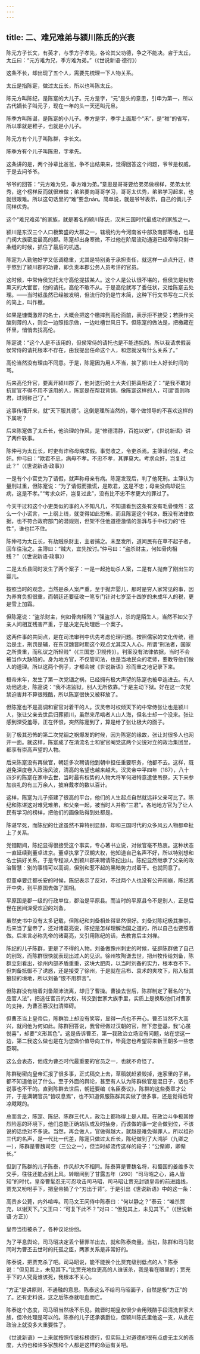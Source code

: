 ```yaml
---
---
---
```

title: 二、难兄难弟与颍川陈氏的兴衰
---




陈元方子长文，有英才，与季方子孝先，各论其父功德，争之不能决。咨于太丘，太丘曰：“元方难为兄，季方难为弟。”（《世说新语·德行》）

这条不长，却出现了五个人，需要先梳理一下人物关系。

太丘是指陈寔，做过太丘长，所以也叫陈太丘。

陈元方叫陈纪，是陈寔的大儿子。元方是字，“元”是头的意思，引申为第一，所以古代嫡长子叫元子，现在一年的头一天还叫元旦。

陈季方叫陈谌，是陈寔的小儿子。季方是字，季字上面那个“禾”，是“稚”的省写，所以季就是稚子，也就是小儿子。

陈元方有个儿子叫陈群，字长文。

陈季方有个儿子叫陈忠，字孝先。

这条讲的是，两个孙辈比爸爸，争不出结果来，觉得回答这个问题，爷爷是权威，于是去问爷爷。

爷爷的回答：“元方难为兄，季方难为弟。”意思是哥哥要给弟弟做榜样，弟弟太优秀，这个榜样反而就很难做；弟弟要向哥哥学习，哥哥太优秀，弟弟学习起来，也就很艰难。所以这句话里的“难”要念nán。简单说，就是爷爷表示，自己的俩儿子同样优秀。

这个“难兄难弟”的家族，就是著名的颍川陈氏，汉末三国时代最成功的家族之一。

颍川是东汉三个人口极繁盛的大郡之一，辖境约为今河南省中部及南部等地，也是门阀大族密度最高的郡。陈寔却出身寒微，不过他在阶层流动通道已经窄得只剩一条缝的时候，抓住了最后的机遇。

陈寔为人勤勉好学又低调稳重，尤其是特别勇于承担责任，就这样一点点升迁，终于熬到了颍川郡的功曹，即负责本郡公务人员考评的官员。

这时候，中常侍侯览托太守高伦提拔某人。这个人是公认很不堪的，但侯览是权势熏天的大宦官，他的请托，高伦不敢不从。于是高伦就写了委任状，交给陈寔去处理。——当时纸虽然已经被发明，但流行的仍是竹木简，这种下行文书写在二尺长的简上，叫作檄。

如果是慷慨激昂的名士，大概会把这个檄摔到高伦面前，表示拒不接受；若换作尖酸刻薄的人，则会一边照指示做，一边吐槽世风日下。但陈寔的做法是，把檄藏在怀里，悄悄去找高伦。

陈寔说：“这个人是不该用的，但侯常侍的请托也是不能违抗的。所以我请求假装侯常侍的请托根本不存在，由我提出任命这个人，和您就没有什么关系了。”

高伦当然没有理由不同意。于是，陈寔因为用人不当，挨了颍川士人好长时间的骂。

后来高伦升官，要离开颍川郡了，他对送行的士大夫们把真相说了：“是我不敢对抗宦官不得不用不该用的人，陈寔是在帮我背锅，像陈寔这样的人，可谓‘善则称君，过则称己’了。”

这事传播开来，就“天下服其德”。这倒是理所当然的，哪个做领导的不喜欢这样的下属呢？

后来陈寔做了太丘长，他治理的作风，是“修德清静，百姓以安”，《世说新语》讲了两件轶事。

陈仲弓为太丘长，时吏有诈称母病求假。事觉收之，令吏杀焉。主簿请付狱，考众奸。仲弓曰：“欺君不忠，病母不孝。不忠不孝，其罪莫大。考求众奸，岂复过此？”（《世说新语·政事》）

一是有个小官吏为了请假，就声称母亲有病。陈寔发现后，判了他死刑。主簿认为量刑过重，但陈寔说：“为了请假而撒谎，是欺君，这是不忠；母亲没病却说生病，这是不孝。”“考求众奸，岂复过此”，没有比不忠不孝更大的罪过了。

今天干过和这个小吏类似的事的人不知凡几，不知道看到这条有没有毛骨悚然：这么一个小谎言，一上纲上线，就变得如此恐怖。而且陈寔这个判决，既没有法律依据，也不符合政府部门的潜规则，但架不住他道德激情的澎湃与手中权力的“任性”，谁也拦不住。

陈仲弓为太丘长，有劫贼杀财主，主者捕之。未至发所，道闻民有在草不起子者，回车往治之。主簿曰：“贼大，宜先按讨。”仲弓曰：“盗杀财主，何如骨肉相残？”（《世说新语·政事》）

二是太丘县同时发生了两个案子：一是一起抢劫杀人案，二是有人抛弃了刚出生的婴儿。

按照当时的观念，当然是杀人案严重，至于抛弃婴儿，那时是穷人家常见的事，因为养育负担很重，而朝廷还要征收一笔专门针对七岁至十四岁的未成年人的税，更是雪上加霜。

但陈寔说：“盗杀财主，何如骨肉相残？”强盗杀人，杀的是陌生人，当然不如父子亲人间相互残害严重，于是决定先处理后一个案子。

这两件事的共同点，是在司法审判中优先考虑伦理问题。按照儒家的文化传统，德治是主，刑罚是辅，在东汉魏晋时期这个观点尤其深入人心，所谓“刑法者，国家之所贵重，而私议之所轻贱”（《三国志·卫觊传》）。判案没有法律依据，当时不会被当作大缺陷的。身为地方官，不仅管司法，也是当地民众的老师，要教导他们做人的道理。所以这两个例子，才都会被《世说新语》珍而重之地记录下来。

桓帝末年，发生了第一次党锢之祸，已经拥有极大声望的陈寔也被牵连进去。有人劝他逃走，陈寔说：“我不进监狱，别人无所依靠。”于是主动下狱。好在这一次党禁迫害并不算很残酷，所以陈寔很快又被释放了。

但陈寔也不是高调和宦官对着干的人。汉灵帝时权倾天下的中常侍张让也是颍川人，张让父亲去世后归葬颍川，虽然来吊唁者人山人海，但名士却一个没来。张让感到深受羞辱，正在怀恨，突然陈寔到了，算是给了张让极大的面子。

到了极其恐怖的第二次党锢之祸爆发的时候，因为陈寔的缘故，张让对很多人也网开一面。就这样，陈寔成了在清流名士和宦官阉党这两个尖锐对立的政治集团里，都享有崇高声望的人物。

后来陈寔没有再做官，朝廷多次聘请他到朝中担任重要职务，他都不去。这样，既避免深度卷入政治风波，清高的名望也越来越大。汉灵帝中平四年（187），八十四岁的陈寔在家中去世，当时最有权势的人物大将军何进特意遣使吊祭，天下来参加丧礼的有三万余人，披麻戴孝的数以百计。

这样，陈寔为儿子搭建了很高的平台，他们的人生起点自然就远非父亲可比了。陈纪和陈谌这对难兄难弟，和父亲一起，被当时人并称“三君”。各地地方官为了让人民有学习的榜样，把他们的画像贴得到处都是。

陈谌早死，而陈纪的仕途虽然不算特别显赫，却和三国时代的众多风云人物都牵扯上了关系。

党锢期间，陈纪显得很接受这个事实，专心著书立说，对做官毫不热衷。这种状态一直延续到董卓进京。董卓执掌了汉朝大权，他知道自己名声不好，所以特别想和名士搞好关系，于是专程派人到颍川郡来聘请陈纪出山。陈纪显然继承了父亲的政治智慧：别的事情可以高调，但别和惹不起的黑暗势力对着干。也就同意了。

但董卓要迁都长安的时候，陈纪表示了反对，不过两个人也没有公开闹崩，陈纪离开中央，到平原国去做了国相。

平原国是郡一级的行政单位，郡治是平原县。而当时的平原县令不是别人，正是后世在民间深受欢迎的刘备。

虽然史书中没有太多记载，但陈纪和刘备相处得显然很好。刘备对陈纪极其推崇，后来当了皇帝了，还对诸葛亮说，陈纪是怎样理解治国之道的，所以自己也要照着做。后来言必称先帝的诸葛亮，又引用陈纪的话，去教育后主刘禅。

陈纪的儿子陈群，更是了不得的人物。刘备做豫州刺史的时候，征辟陈群做了自己的别驾，而陈群很快就表现出过人的见识。徐州牧陶谦去世，把州牧传给刘备，陈群立刻看出，徐州内部矛盾重重，这块大肥肉，以当时刘备的实力，根本吞不下。但刘备抵御不了诱惑，还是接受了徐州，于是就在吕布、袁术的夹攻下，陷入极其狼狈的境地，所以刘备“恨不用群言”。

但陈群没有陪着刘备颠沛流离，却归了曹操。曹操去世后，陈群制定了著名的“九品官人法”，把选任官员的大权，转交到世家大族手里，实质上是换取他们对曹家的支持，为曹丕篡汉扫清障碍。

但曹丕当上皇帝后，陈群脸上却没有笑容，显得一点也不开心。曹丕当然不大高兴，就问他为何如此。陈群回答说，我曾经做过汉朝的官，陛下您登基，我“心虽悦喜”，却要“义形其色”。这是告诉曹丕，第一我政治立场没有问题，站在您这一边，第二我这么做也是在为您做价值导向工作，毕竟您也希望将来新王朝多一些忠臣啊。

这么会表态，他成为曹丕时代最重要的官员之一，也就不奇怪了。

陈群秘密向皇帝汇报了很多事，正式稿交上去，草稿就赶紧毁掉，连家里的子弟，都不知道他说了什么。至于外面的舆论，甚至有人认为陈群做官是混日子，话也不说事也不干的。直到陈群去世后，朝廷要编《名臣奏议》，陈群的这些奏章才公开，于是满朝官员“皆叹息焉”，也不知道佩服陈群其实做了很多事，还是觉得后背凉飕飕的。

总而言之，陈寔、陈纪、陈群三代人，政治上都称得上是人精。在政治斗争极其惨烈险恶的环境下，他们总能正确站队或及时抽身，而该做的事一定会做到位，不该说的话绝对不多说。当然，再会做人，官做得越大，就越是难免得罪人，所以祖孙三代的名声，是一代比一代差，陈寔只做过太丘长，陈纪做到了大鸿胪（九卿之一），陈群是曹魏司空（三公之一），但当时却流传这样的段子：“公惭卿，卿惭长。”

但到了陈群的儿子陈泰，作风却大不相同。陈泰算是曹魏名将，和蜀国的姜维多次交手，往往还能占到上风。转眼间到了甘露五年（260）“司马昭之心，路人皆知”的时代，皇帝曹髦忍无可忍攻击司马昭，司马昭让贾充封锁皇帝的前进路线，贾充又吩咐手下，把皇帝捅了个“刃出于背”。于是引出《世说新语》中的这一条：

高贵乡公薨，内外喧哗。司马文王问侍中陈泰曰：“何以静之？”泰云：“唯杀贾充，以谢天下。”文王曰：“可复下此不？”对曰：“但见其上，未见其下。”（《世说新语·方正》）

皇帝当街被杀了，各种议论纷纷。

为了平息舆论，司马昭决定丢个替罪羊出去，就和陈泰商量。当初，陈群和司马懿同时为曹丕去世时的托孤之臣，两家关系是非常好的。

陈泰说，把贾充杀了吧。司马昭说，能不能换个比贾充级别低点的人？陈泰说：“但见其上，未见其下。”比贾充地位更高的人谁该杀，我是看在眼里的；贾充手下的人究竟谁该死，我根本不关心。

“方正”是讲原则，不通融的意思。陈泰这么不给司马昭面子，自然是极“方正”的了。还有史料说，这之后陈泰就呕血而亡。

陈泰这个态度，司马昭当然极不乐见。魏晋时期皇权很少会用残酷手段清洗世家大族，但冷处理是可以的。陈泰的儿子还承袭爵位，但颍川陈氏里他这一支，从此在政治上就没多大重要性了。

《世说新语》一上来就按照传统标榜德行，但实际上对道德却很有点虚无主义的态度，大约也和许多家族和个人都是这样的命运有关吧。